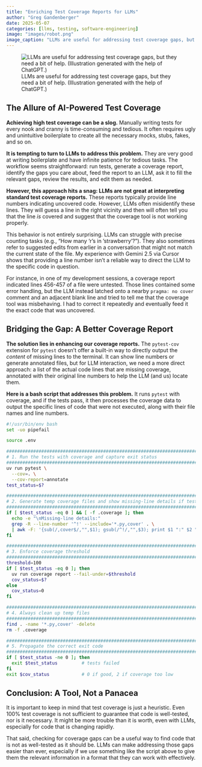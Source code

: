 ```yaml
---
title: "Enriching Test Coverage Reports for LLMs"
author: "Greg Gandenberger"
date: 2025-05-07
categories: [llms, testing, software-engineering]
image: "images/robot.png"
image_caption: "LLMs are useful for addressing test coverage gaps, but they need a bit of help."
---
```


![LLMs are useful for addressing test coverage gaps, but they need a bit of help. (Illustration generated with the help of ChatGPT.)](images/robot.png)

## The Allure of AI-Powered Test Coverage

**Achieving high test coverage can be a slog.** Manually writing tests for every nook and cranny is time-consuming and tedious. It often requires ugly and unintuitive boilerplate to create all the necessary mocks, stubs, fakes, and so on.

**It is tempting to turn to LLMs to address this problem.** They are very good at writing boilerplate and have infinite patience for tedious tasks. The workflow seems straightforward: run tests, generate a coverage report, identify the gaps you care about, feed the report to an LLM, ask it to fill the relevant gaps, review the results, and edit them as needed.

**However, this approach hits a snag: LLMs are not great at interpreting standard test coverage reports.** These reports typically provide line numbers indicating uncovered code. However, LLMs often misidentify these lines. They will guess a line in the right vicinity and then will often tell you that the line *is* covered and suggest that the coverage tool is not working properly.

This behavior is not entirely surprising. LLMs can struggle with precise counting tasks (e.g., "How many 'r's in 'strawberry'?"). They also sometimes refer to suggested edits from earlier in a conversation that might not match the current state of the file. My experience with Gemini 2.5 via Cursor shows that providing a line number isn't a reliable way to direct the LLM to the specific code in question.

For instance, in one of my development sessions, a coverage report indicated lines 456-457 of a file were untested. Those lines contained some error handling, but the LLM instead latched onto a nearby `pragma: no cover` comment and an adjacent blank line and tried to tell me that the coverage tool was misbehaving. I had to correct it repeatedly and eventually feed it the exact code that was uncovered.

## Bridging the Gap: A Better Coverage Report

**The solution lies in enhancing our coverage reports.** The `pytest-cov` extension for `pytest` doesn't offer a built-in way to directly output the *content* of missing lines to the terminal. It can show line numbers or generate annotated files, but for LLM interaction, we need a more direct approach: a list of the actual code lines that are missing coverage, annotated with their original line numbers to help the LLM (and us) locate them.

**Here is a bash script that addresses this problem.** It runs `pytest` with coverage, and if the tests pass, it then processes the coverage data to output the specific lines of code that were not executed, along with their file names and line numbers.

```bash
#!/usr/bin/env bash
set -uo pipefail

source .env

#######################################################################################
# 1. Run the tests with coverage and capture exit status
#######################################################################################
uv run pytest \
  --cov=. \
  --cov-report=annotate
test_status=$?

#######################################################################################
# 2. Generate temp coverage files and show missing-line details if tests passed
#######################################################################################
if [ $test_status -eq 0 ] && [ -f .coverage ]; then
  echo -e "\nMissing-line details:"
  grep -R --line-number '^!' --include='*.py,cover' . \
  | awk -F: '{sub(/,cover$/,"",$1); gsub(/^!/,"",$3); print $1 ":" $2 ": " $3}'
fi

#######################################################################################
# 3. Enforce coverage threshold
#######################################################################################
threshold=100
if [ $test_status -eq 0 ]; then
  uv run coverage report --fail-under=$threshold
  cov_status=$?
else
  cov_status=0
fi

#######################################################################################
# 4. Always clean up temp files
#######################################################################################
find . -name '*.py,cover' -delete
rm -f .coverage

#######################################################################################
# 5. Propagate the correct exit code
#######################################################################################
if [ $test_status -ne 0 ]; then
  exit $test_status         # tests failed
fi
exit $cov_status            # 0 if good, 2 if coverage too low
```

## Conclusion: A Tool, Not a Panacea

It is important to keep in mind that test coverage is just a heuristic. Even 100% test coverage is not sufficient to guarantee that code is well-tested, nor is it necessary. It might be more trouble than it is worth, even with LLMs, especially for code that is changing rapidly.

That said, checking for coverage gaps can be a useful way to find code that is not as well-tested as it should be. LLMs can make addressing those gaps easier than ever, especially if we use something like the script above to give them the relevant information in a format that they can work with effectively.
